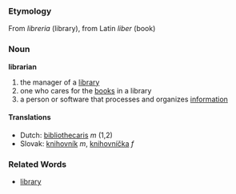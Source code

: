 === Etymology ===
From ''libreria'' (library), from Latin ''liber'' (book)
=== Noun ===
'''librarian'''

# the manager of a [[library]]
# one who cares for the [[book|books]] in a library
# a person or software that processes and organizes [[information]]

==== Translations ====
*Dutch: [[bibliothecaris]] ''m'' (1,2)
*Slovak: [[knihovník]] ''m'', [[knihovníčka]] ''f''

=== Related Words ===
* [[library]]